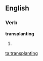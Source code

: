 ==English==
===Verb===
'''transplanting'''
# {{present participle of|[[transplant]]}}

[[ta:transplanting]]